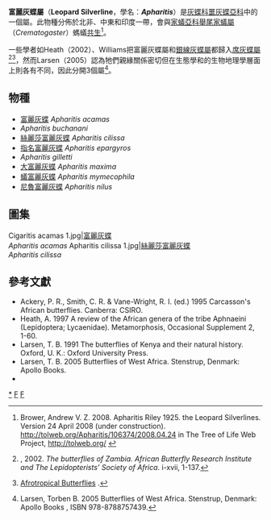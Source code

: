 {{NoteTA|G1=Butterfly}}
{{Automatic Taxobox
| taxon = Apharitis
| authority = Riley, 1925
| image = Cigaritis cilissa 1.jpg
| image_caption = [[絲麗莎富麗灰蝶|絲麗莎富麗灰蝶]]<br />''Apharitis cilissa''
| type_species = [[指名富麗灰蝶|指名富麗灰蝶]]<br />''Polyommatus epargyros''
| type_species_authority = Eversmann, 1854
| subdivision_ranks = 物種
| subdivision = 共8種，詳閱正文。
| synonyms = 
}}

'''富麗灰蝶屬'''（'''Leopard Silverline'''，學名：'''''Apharitis'''''）是[[灰蝶科|灰蝶科]][[噩灰蝶亞科|噩灰蝶亞科]]中的一個屬。此物種分佈於北非、中東和印度一帶，會與[[家蟻亞科|家蟻亞科]][[舉尾家蟻屬|舉尾家蟻屬]]（''Crematogaster''）螞蟻[[共生|共生]]<ref>Brower, Andrew V. Z. 2008. Apharitis Riley 1925. the Leopard Silverlines. Version 24 April 2008 (under construction). http://tolweb.org/Apharitis/106374/2008.04.24 {{Wayback|url=http://tolweb.org/Apharitis/106374/2008.04.24 |date=20191201000838 }} in The Tree of Life Web Project, http://tolweb.org/ {{Wayback|url=http://tolweb.org/ |date=20110515100516 }}</ref>。

一些學者如Heath（2002）、Williams把富麗灰蝶屬和[[銀線灰蝶屬|銀線灰蝶屬]]都歸入[[席灰蝶屬|席灰蝶屬]]<ref name="Heath ''et al'', 2002">{{aut|Heath, A., Newport, M.A., & Hancock, D.}}, 2002.  ''The butterflies of Zambia.  African Butterfly Research Institute and The Lepidopterists’ Society of Africa''.  i-xvii, 1-137.</ref><ref name="Williams">{{aut|Williams, M.}}[http://atbutterflies.com/intro.htm Afrotropical Butterflies] {{Wayback|url=http://atbutterflies.com/intro.htm |date=20101008213134 }}.</ref>，然而Larsen（2005）認為牠們親緣關係密切但在生態學和的生物地理學層面上則各有不同，因此分開3個屬<ref>Larsen, Torben B. 2005 Butterflies of West Africa. Stenstrup, Denmark: Apollo Books , ISBN 978-8788757439.</ref>。

== 物種 ==
* [[富麗灰蝶|富麗灰蝶]] ''Apharitis acamas''
* ''Apharitis buchanani''
* [[絲麗莎富麗灰蝶|絲麗莎富麗灰蝶]] ''Apharitis cilissa''
* [[指名富麗灰蝶|指名富麗灰蝶]] ''Apharitis epargyros''
* ''Apharitis gilletti''
* [[大富麗灰蝶|大富麗灰蝶]] ''Apharitis maxima''
* [[蟻富麗灰蝶|蟻富麗灰蝶]] ''Apharitis mymecophila''
* [[尼魯富麗灰蝶|尼魯富麗灰蝶]] ''Apharitis nilus''

== 圖集 ==
<gallery>
Cigaritis acamas 1.jpg|[[富麗灰蝶|富麗灰蝶]]<br />''Apharitis acamas''
Apharitis cilissa 1.jpg|[[絲麗莎富麗灰蝶|絲麗莎富麗灰蝶]]<br />''Apharitis cilissa''
</gallery>

== 參考文獻 ==
{{reflist}}
* Ackery, P. R., Smith, C. R. & Vane-Wright, R. I. (ed.) 1995 Carcasson's African butterflies. Canberra: CSIRO.
* Heath, A. 1997 A review of the African genera of the tribe Aphnaeini (Lepidoptera; Lycaenidae). Metamorphosis, Occasional Supplement 2, 1-60.
* Larsen, T. B. 1991 The butterflies of Kenya and their natural history. Oxford, U. K.: Oxford University Press.
* Larsen, T. B. 2005 Butterflies of West Africa. Stenstrup, Denmark: Apollo Books.
* {{cite isbn|9787536936768 |ref={{sfnref|寿建新|2006}} <!--harv --> |noedit}}<!--{{Cite book | author1 = 寿建新 |author2= 周尧 |author3= 李宇飞|author2link= 周尧 | title = 世界蝴蝶分類名錄 | location = 中國 | publisher = 陝西科學技術出版社 | date = 2006-04-01|origyear=  2006 | ISBN = 978-753-693-676-8 | language= zh |pages={{{pages|450頁}}} |ref={{sfnref|寿建新|2006}} |url= https://books.google.com/books?id=zfjRZ-DQeoUC&dq=isbn:9787536936768 }}{{zh-cn}}-->

{{Commons category| Apharitis}}

{{噩灰蝶亞科}}
{{Taxonbar}}
[[Category:富麗灰蝶屬|*]]
[[Category:噩灰蝶亞科|F]]
[[Category:_1925年描述的分类群|F]]
